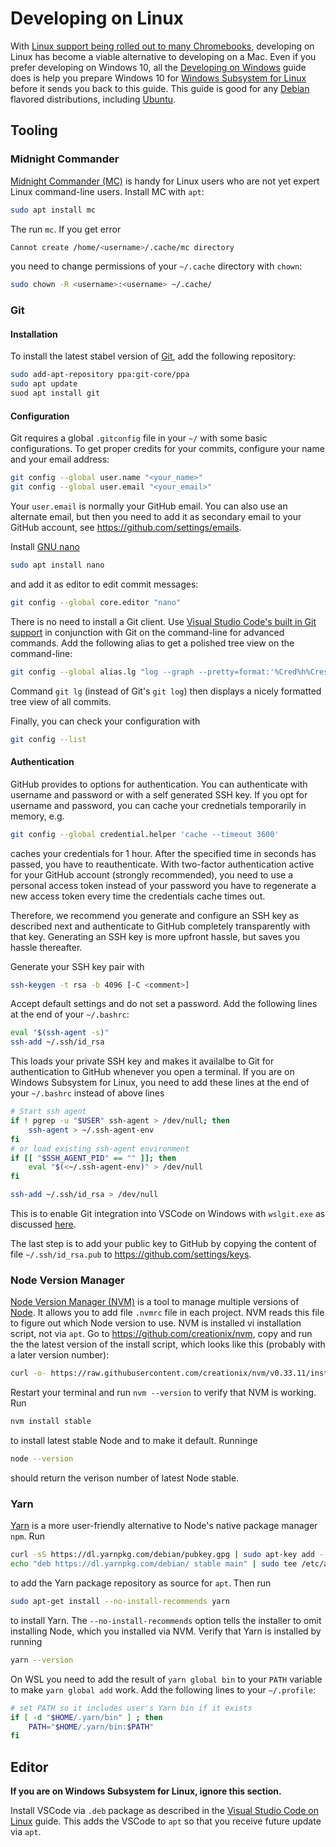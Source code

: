 

<Head>
  <title>{name}</title>
</Head>

# Developing on Linux

With [Linux support being rolled out to many Chromebooks](https://www.theverge.com/circuitbreaker/2018/6/28/17514390/chromebooks-intel-apollo-lake-linux-support), developing on Linux has become a viable alternative to developing on a Mac. Even if you prefer developing on Windows 10, all the [Developing on Windows](/windows) guide does is help you prepare Windows 10 for [Windows Subsystem for Linux](https://docs.microsoft.com/en-us/windows/wsl/about) before it sends you back to this guide. This guide is good for any [Debian](https://www.debian.org/) flavored distributions, including [Ubuntu](https://www.ubuntu.com/).

## Tooling

### Midnight Commander

[Midnight Commander (MC)](https://midnight-commander.org/) is handy for Linux users who are not yet expert Linux command-line users. Install MC with `apt`:

```bash
sudo apt install mc
```

The run `mc`. If you get error

```bash
Cannot create /home/<username>/.cache/mc directory
```

you need to change permissions of your `~/.cache` directory with `chown`:

```bash
sudo chown -R <username>:<username> ~/.cache/
```

### Git

#### Installation

To install the latest stabel version of [Git](https://git-scm.com/), add the following repository:

```bash
sudo add-apt-repository ppa:git-core/ppa
sudo apt update
suod apt install git
```

#### Configuration

Git requires a global `.gitconfig` file in your `~/` with some basic configurations. To get proper credits for your commits, configure your name and your email address:

```bash
git config --global user.name "<your_name>"
git config --global user.email "<your_email>"
```

Your `user.email` is normally your GitHub email. You can also use an alternate email, but then you need to add it as secondary email to your GitHub account, see https://github.com/settings/emails.

Install [GNU nano](https://www.nano-editor.org/)

```bash
sudo apt install nano
```

and add it as editor to edit commit messages:

```bash
git config --global core.editor "nano"
```

There is no need to install a Git client. Use [Visual Studio Code's built in Git support](https://code.visualstudio.com/docs/editor/versioncontrol) in conjunction with Git on the command-line for advanced commands. Add the following alias to get a polished tree view on the command-line:

```bash
git config --global alias.lg "log --graph --pretty=format:'%Cred%h%Creset -%C(yellow)%d%Creset %s %Cgreen(%cr) %C(bold blue)<%an>%Creset' --abbrev-commit --exclude=*gh-pages --all"
```

Command `git lg` (instead of Git's `git log`) then displays a nicely formatted tree view of all commits. 

Finally, you can check your configuration with

```bash
git config --list
```

#### Authentication

GitHub provides to options for authentication. You can authenticate with username and password or with a self generated SSH key. If you opt for username and password, you can cache your crednetials temporarily in memory, e.g.

```bash
git config --global credential.helper 'cache --timeout 3600'
```

caches your credentials for 1 hour. After the specified time in seconds has passed, you have to reauthenticate. With two-factor authentication active for your GitHub account (strongly recommended), you need to use a personal access token instead of your password you have to regenerate a new access token every time the credentials cache times out.

Therefore, we recommend you generate and configure an SSH key as described next and authenticate to GitHub completely transparently with that key. Generating an SSH key is more upfront hassle, but saves you hassle thereafter.

Generate your SSH key pair with

```bash
ssh-keygen -t rsa -b 4096 [-C <comment>]
```

Accept default settings and do not set a password. Add the following lines at the end of your `~/.bashrc`:

```bash
eval "$(ssh-agent -s)"
ssh-add ~/.ssh/id_rsa
```

This loads your private SSH key and makes it availalbe to Git for authentication to GitHub whenever you open a terminal. If you are on Windows Subsystem for Linux, you need to add these lines at the end of your `~/.bashrc` instead of above lines

```bash
# Start ssh agent
if ! pgrep -u "$USER" ssh-agent > /dev/null; then
    ssh-agent > ~/.ssh-agent-env
fi
# or load existing ssh-agent environment
if [[ "$SSH_AGENT_PID" == "" ]]; then
    eval "$(<~/.ssh-agent-env)" > /dev/null
fi

ssh-add ~/.ssh/id_rsa > /dev/null
```

This is to enable Git integration into VSCode on Windows with `wslgit.exe` as discussed [here](https://github.com/andy-5/wslgit/issues/16).

The last step is to add your public key to GitHub by copying the content of file `~/.ssh/id_rsa.pub` to https://github.com/settings/keys.

### Node Version Manager

[Node Version Manager (NVM)](https://github.com/creationix/nvm) is a tool to manage multiple versions of [Node](https://nodejs.org/en/). It allows you to add file `.nvmrc` file in each project. NVM reads this file to figure out which Node version to use. NVM is installed vi installation script, not via `apt`.
Go to https://github.com/creationix/nvm, copy and run the the latest version of the install script, which looks like this (probably with a later version number):

```bash
curl -o- https://raw.githubusercontent.com/creationix/nvm/v0.33.11/install.sh | bash
```

Restart your terminal and run `nvm --version` to verify that NVM is working. Run

```bash
nvm install stable
```

to install latest stable Node and to make it default. Runninge

```bash
node --version
```

should return the verison number of latest Node stable.

### Yarn

[Yarn](https://yarnpkg.com) is a more user-friendly alternative to Node's native package manager `npm`. Run

```bash
curl -sS https://dl.yarnpkg.com/debian/pubkey.gpg | sudo apt-key add -
echo "deb https://dl.yarnpkg.com/debian/ stable main" | sudo tee /etc/apt/sources.list.d/yarn.list
```

to add the Yarn package repository as source for `apt`. Then run

```bash
sudo apt-get install --no-install-recommends yarn
```

to install Yarn. The `--no-install-recommends` option tells the installer to omit installing Node, which you installed via NVM. Verify that Yarn is installed by running

```bash
yarn --version
```

On WSL you need to add the result of `yarn global bin` to your `PATH` variable to make `yarn global add` work. Add the following lines to your `~/.profile`:

```bash
# set PATH so it includes user's Yarn bin if it exists
if [ -d "$HOME/.yarn/bin" ] ; then
    PATH="$HOME/.yarn/bin:$PATH"
fi    
```

## Editor

**If you are on Windows Subsystem for Linux, ignore this section.**

Install VSCode via `.deb` package as described in the [Visual Studio Code on Linux](https://code.visualstudio.com/docs/setup/linux) guide. This adds the VSCode to `apt` so that you receive future update via `apt`.


